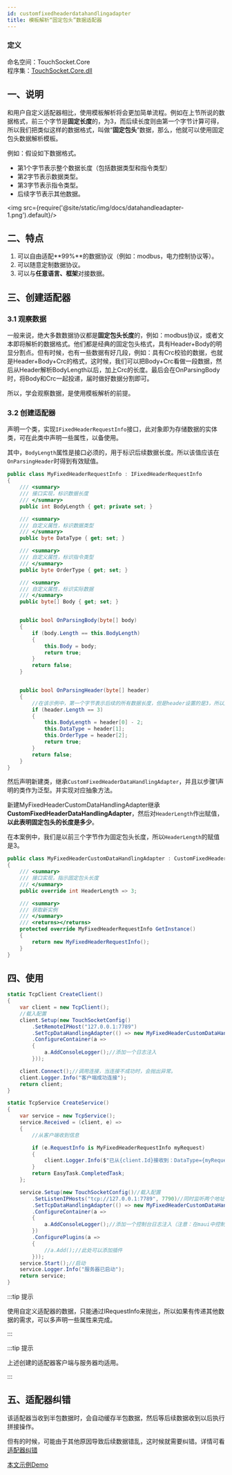 ```yaml
---
id: customfixedheaderdatahandlingadapter
title: 模板解析“固定包头”数据适配器
---
```


### 定义

命名空间：TouchSocket.Core <br/>
程序集：[TouchSocket.Core.dll](https://www.nuget.org/packages/TouchSocket.Core)

## 一、说明

和用户自定义适配器相比，使用模板解析将会更加简单流程。例如在上节所说的数据格式，前三个字节是**固定长度**的，为3，而后续长度则由第一个字节计算可得，所以我们把类似这样的数据格式，叫做“**固定包头**”数据，那么，他就可以使用固定包头数据解析模板。

例如：假设如下数据格式。

- 第1个字节表示整个数据长度（包括数据类型和指令类型）
- 第2字节表示数据类型。
- 第3字节表示指令类型。
- 后续字节表示其他数据。

<img src={require('@site/static/img/docs/datahandleadapter-1.png').default}/>

## 二、特点

1. 可以自由适配**99%**的数据协议（例如：modbus，电力控制协议等）。
2. 可以随意定制数据协议。
3. 可以与**任意语言、框架**对接数据。


## 三、创建适配器

### 3.1 观察数据

一般来说，绝大多数数据协议都是**固定包头长度**的，例如：modbus协议，或者文本即将解析的数据格式。他们都是经典的固定包头格式，具有Header+Body的明显分割点。但有时候，也有一些数据有好几段，例如：具有Crc校验的数据，也就是Header+Body+Crc的格式，这时候，我们可以把Body+Crc看做一段数据，然后从Header解析BodyLength以后，加上Crc的长度。最后会在OnParsingBody时，将Body和Crc一起投递，届时做好数据分割即可。

所以，学会观察数据，是使用模板解析的前提。

### 3.2 创建适配器

声明一个类，实现`IFixedHeaderRequestInfo`接口，此对象即为存储数据的实体类，可在此类中声明一些属性，以备使用。

其中，`BodyLength`属性是接口必须的，用于标识后续数据长度。所以该值应该在`OnParsingHeader`时得到有效赋值。

```csharp showLineNumbers 
public class MyFixedHeaderRequestInfo : IFixedHeaderRequestInfo
{
    /// <summary>
    /// 接口实现，标识数据长度
    /// </summary>
    public int BodyLength { get; private set; }

    /// <summary>
    /// 自定义属性，标识数据类型
    /// </summary>
    public byte DataType { get; set; }

    /// <summary>
    /// 自定义属性，标识指令类型
    /// </summary>
    public byte OrderType { get; set; }

    /// <summary>
    /// 自定义属性，标识实际数据
    /// </summary>
    public byte[] Body { get; set; }


    public bool OnParsingBody(byte[] body)
    {
        if (body.Length == this.BodyLength)
        {
            this.Body = body;
            return true;
        }
        return false;
    }


    public bool OnParsingHeader(byte[] header)
    {
        //在该示例中，第一个字节表示后续的所有数据长度，但是header设置的是3，所以后续还应当接收length-2个长度。
        if (header.Length == 3)
        {
            this.BodyLength = header[0] - 2;
            this.DataType = header[1];
            this.OrderType = header[2];
            return true;
        }
        return false;
    }
}
```

然后声明新建类，继承`CustomFixedHeaderDataHandlingAdapter`，并且以步骤1声明的类作为泛型。并实现对应抽象方法。

新建MyFixedHeaderCustomDataHandlingAdapter继承**CustomFixedHeaderDataHandlingAdapter**，然后对`HeaderLength`作出赋值，**以此表明固定包头的长度是多少**。

在本案例中，我们是以前三个字节作为固定包头长度，所以`HeaderLength`的赋值是3。

```csharp showLineNumbers
public class MyFixedHeaderCustomDataHandlingAdapter : CustomFixedHeaderDataHandlingAdapter<MyFixedHeaderRequestInfo>
{
    /// <summary>
    /// 接口实现，指示固定包头长度
    /// </summary>
    public override int HeaderLength => 3;

    /// <summary>
    /// 获取新实例
    /// </summary>
    /// <returns></returns>
    protected override MyFixedHeaderRequestInfo GetInstance()
    {
        return new MyFixedHeaderRequestInfo();
    }
}
```

## 四、使用

```csharp {7,30}
static TcpClient CreateClient()
{
    var client = new TcpClient();
    //载入配置
    client.Setup(new TouchSocketConfig()
        .SetRemoteIPHost("127.0.0.1:7789")
        .SetTcpDataHandlingAdapter(() => new MyFixedHeaderCustomDataHandlingAdapter())
        .ConfigureContainer(a =>
        {
            a.AddConsoleLogger();//添加一个日志注入
        }));

    client.Connect();//调用连接，当连接不成功时，会抛出异常。
    client.Logger.Info("客户端成功连接");
    return client;
}

static TcpService CreateService()
{
    var service = new TcpService();
    service.Received = (client, e) =>
    {
        //从客户端收到信息

        if (e.RequestInfo is MyFixedHeaderRequestInfo myRequest)
        {
            client.Logger.Info($"已从{client.Id}接收到：DataType={myRequest.DataType},OrderType={myRequest.OrderType},消息={Encoding.UTF8.GetString(myRequest.Body)}");
        }
        return EasyTask.CompletedTask;
    };

    service.Setup(new TouchSocketConfig()//载入配置
        .SetListenIPHosts("tcp://127.0.0.1:7789", 7790)//同时监听两个地址
        .SetTcpDataHandlingAdapter(() => new MyFixedHeaderCustomDataHandlingAdapter())
        .ConfigureContainer(a =>
        {
            a.AddConsoleLogger();//添加一个控制台日志注入（注意：在maui中控制台日志不可用）
        })
        .ConfigurePlugins(a =>
        {
            //a.Add();//此处可以添加插件
        }));
    service.Start();//启动
    service.Logger.Info("服务器已启动");
    return service;
}
```

:::tip 提示

使用自定义适配器的数据，只能通过IRequestInfo来抛出，所以如果有传递其他数据的需求，可以多声明一些属性来完成。

:::  

:::tip 提示

上述创建的适配器客户端与服务器均适用。

:::  

## 五、适配器纠错

该适配器当收到半包数据时，会自动缓存半包数据，然后等后续数据收到以后执行拼接操作。

但有的时候，可能由于其他原因导致后续数据错乱，这时候就需要纠错。详情可看[适配器纠错](./adaptererrorcorrection.mdx)



[本文示例Demo](https://gitee.com/RRQM_Home/TouchSocket/tree/master/examples/Adapter/CustomFixedHeaderConsoleApp)

